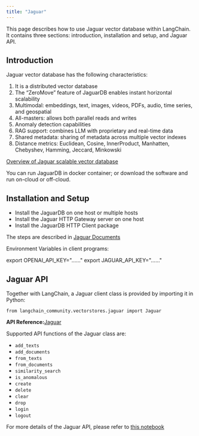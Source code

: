 ```yaml
---
title: "Jaguar"
---
```


This page describes how to use Jaguar vector database within LangChain. It contains three sections: introduction, installation and setup, and Jaguar API.

## Introduction

Jaguar vector database has the following characteristics:

1. It is a distributed vector database
2. The “ZeroMove” feature of JaguarDB enables instant horizontal scalability
3. Multimodal: embeddings, text, images, videos, PDFs, audio, time series, and geospatial
4. All-masters: allows both parallel reads and writes
5. Anomaly detection capabilities
6. RAG support: combines LLM with proprietary and real-time data
7. Shared metadata: sharing of metadata across multiple vector indexes
8. Distance metrics: Euclidean, Cosine, InnerProduct, Manhatten, Chebyshev, Hamming, Jeccard, Minkowski

[Overview of Jaguar scalable vector database](http://www.jaguardb.com)

You can run JaguarDB in docker container; or download the software and run on-cloud or off-cloud.

## Installation and Setup

* Install the JaguarDB on one host or multiple hosts
* Install the Jaguar HTTP Gateway server on one host
* Install the JaguarDB HTTP Client package

The steps are described in [Jaguar Documents](http://www.jaguardb.com/support.html)

Environment Variables in client programs:

export OPENAI\_API\_KEY="......" export JAGUAR\_API\_KEY="......"

## Jaguar API

Together with LangChain, a Jaguar client class is provided by importing it in Python:

```
from langchain_community.vectorstores.jaguar import Jaguar
```

**API Reference:**[Jaguar](https://python.langchain.com/api_reference/community/vectorstores/langchain_community.vectorstores.jaguar.Jaguar.html)

Supported API functions of the Jaguar class are:

* `add_texts`
* `add_documents`
* `from_texts`
* `from_documents`
* `similarity_search`
* `is_anomalous`
* `create`
* `delete`
* `clear`
* `drop`
* `login`
* `logout`

For more details of the Jaguar API, please refer to [this notebook](/src/oss/integrations/vectorstores/jaguar)
